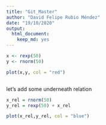 ```yaml
---
title: "Git_Master"
author: "David Felipe Rubio Méndez"
date: "19/10/2020"
output: 
  html_document: 
    keep_md: yes
---
```


```r
x <- rexp(50)
y <- rnorm(50)

plot(x,y, col = "red")



```

let's add some underneath relation 
```r
x_rel = rnorm(50)
y_rel = rexp(50) + x_rel

plot(x_rel,y_rel, col = "blue")
```
